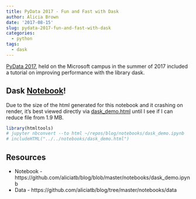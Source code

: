 ```yaml
---
title: PyData 2017 - Fun and Fast with Dask
author: Alicia Brown
date: '2017-08-15'
slug: pydata-2017-fun-and-fast-with-dask
categories:
  - python
tags:
  - dask
---
```


[PyData 2017](https://pydata.org/seattle2017/), held on the Microsoft campus in the summer of 2017 included a tutorial on improving performance with the library dask.

## Dask [Notebook](https://github.com/aliciatb/blog/blob/master/notebooks/dask_demo.ipynb)!

Due to the size of the html generated for this notebook and it crashing on render, it's best viewed directly via [dask_demo.html](dask_demo.html) until I see if I can reduce file from 1.9 MB. 

```r
library(htmltools)
# jupyter nbconvert --to html ~/repos/blog/notebooks/dask_demo.ipynb
# includeHTML("../../notebooks/dask_demo.html")
```

## Resources
* Notebook - https://github.com/aliciatb/blog/blob/master/notebooks/dask_demo.ipynb
* Data - https://github.com/aliciatb/blog/tree/master/notebooks/data
